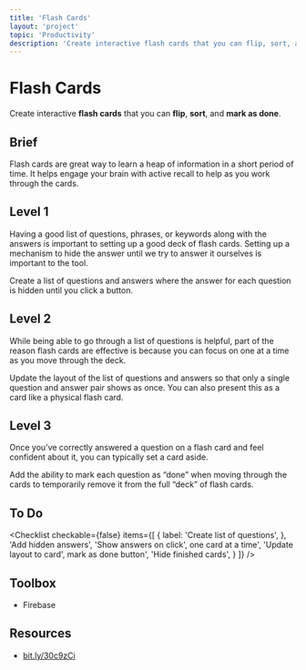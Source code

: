 ```yaml
---
title: 'Flash Cards'
layout: 'project'
topic: 'Productivity'
description: 'Create interactive flash cards that you can flip, sort, and mark as done.'
---
```



<ProjectHeader>

# Flash Cards

Create interactive <strong className="color-blue">flash cards</strong> that you can <strong className="color-purple">flip</strong>, <strong className="color-purple">sort</strong>, and <strong className="color-purple">mark as done</strong>.

</ProjectHeader>

<ProjectContent>

## Brief

Flash cards are great way to learn a heap of information in a short period of time. It helps engage your brain with active recall to help as you work through the cards.

## Level 1

Having a good list of questions, phrases, or keywords along with the answers is important to setting up a good deck of flash cards. Setting up a mechanism to hide the answer until we try to answer it ourselves is important to the tool.

Create a list of questions and answers where the answer for each question is hidden until you click a button.

<LoginRequired>

## Level 2

While being able to go through a list of questions is helpful, part of the reason flash cards are effective is because you can focus on one at a time as you move through the deck.

Update the layout of the list of questions and answers so that only a single question and answer pair shows as once. You can also present this as a card like a physical flash card.

## Level 3

Once you’ve correctly answered a question on a flash card and feel confident about it, you can typically set a card aside.

Add the ability to mark each question as “done” when moving through the cards to temporarily remove it from the full “deck” of flash cards.

</LoginRequired>

</ProjectContent>

<ProjectSidebar>

## To Do

<Checklist checkable={false} items={[
  {
 label: 'Create list of questions',
 },
 'Add hidden answers',
 'Show answers on click',
 one card at a time',
 'Update layout to card',
 mark as done button',
 'Hide finished cards',
 }
]} />

## Toolbox
- Firebase

## Resources
- [bit.ly/30c9zCi](https://bit.ly/30c9zCi)

</ProjectSidebar>